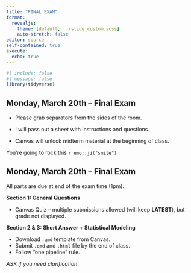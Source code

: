 ```yaml
---
title: "FINAL EXAM"
format: 
  revealjs:
    theme: [default, ../slide_custom.scss]
    auto-stretch: false
editor: source
self-contained: true
execute:
  echo: true
---
```


```r
#| include: false
#| message: false
library(tidyverse)
```

## Monday, March 20th -- Final Exam

+ Please grab separators from the sides of the room.

+ I will pass out a sheet with instructions and questions.

+ Canvas will unlock midterm material at the beginning of class.

You're going to rock this `r emo::ji("smile")`

## Monday, March 20th -- Final Exam


All parts are due at end of the exam time (1pm).

**Section 1: General Questions**

+ Canvas Quiz -- multiple submissions allowed (will keep **LATEST**), but grade not displayed.

**Section 2 & 3: Short Answer + Statistical Modeling**

+ Download `.qmd` template from Canvas.
+ Submit `.qmd` and `.html` file by the end of class.
+ Follow "one pipeline" rule.

*ASK if you need clarification*
